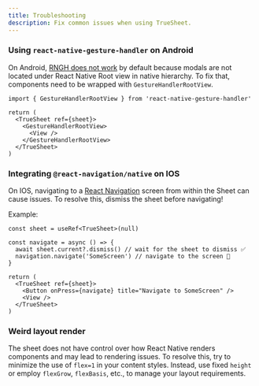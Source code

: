 ```yaml
---
title: Troubleshooting
description: Fix common issues when using TrueSheet.
---
```


### Using `react-native-gesture-handler` on **Android**

On Android, [RNGH does not work](https://docs.swmansion.com/react-native-gesture-handler/docs/fundamentals/installation/#usage-with-modals-on-android) by default because modals are not located under React Native Root view in native hierarchy. To fix that, components need to be wrapped with `GestureHandlerRootView`.

```tsx
import { GestureHandlerRootView } from 'react-native-gesture-handler'
```

```tsx
return (
  <TrueSheet ref={sheet}>
    <GestureHandlerRootView>
      <View />
    </GestureHandlerRootView>
  </TrueSheet>
)
```

### Integrating `@react-navigation/native` on **IOS**

On IOS, navigating to a [React Navigation](https://reactnavigation.org) screen from within the Sheet can cause issues. To resolve this, dismiss the sheet before navigating!

Example:
```tsx
const sheet = useRef<TrueSheet>(null)

const navigate = async () => {
  await sheet.current?.dismiss() // wait for the sheet to dismiss ✅
  navigation.navigate('SomeScreen') // navigate to the screen 🎉
}

return (
  <TrueSheet ref={sheet}>
    <Button onPress={navigate} title="Navigate to SomeScreen" />
    <View />
  </TrueSheet>
)
```

### Weird layout render

The sheet does not have control over how React Native renders components and may lead to rendering issues. To resolve this, try to minimize the use of `flex=1` in your content styles. Instead, use fixed `height` or employ `flexGrow`, `flexBasis`, etc., to manage your layout requirements.
